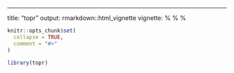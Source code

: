 ---
title: "topr"
output: rmarkdown::html_vignette
vignette: 
  %\VignetteIndexEntry{topr}
  %\VignetteEngine{knitr::rmarkdown}
  %\VignetteEncoding{UTF-8}


```r
knitr::opts_chunk$set(
  collapse = TRUE,
  comment = "#>"
)
```

```r
library(topr)
```
